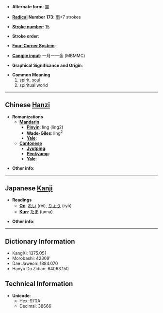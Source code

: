 * '''Alternate form''': [[靈]]

* '''[[Wiktionary:Chinese radical index| Radical]] Number 173''': [[Wiktionary:Chinese radical index 雨|雨]]+7 strokes

* '''[[Wiktionary:Chinese total strokes index|Stroke number]]''': [[Wiktionary:Chinese total strokes index 15|15]]

* '''Stroke order''': 

* '''[[Wiktionary:Chinese four corner index|Four-Corner System]]''': 

* '''[[Wiktionary:Chinese Cangjie index|Cangjie input]]''': 一月一一金 (MBMMC)

* '''Graphical Significance and Origin''': 

* '''Common Meaning'''
*#[[spirit]], [[soul]]
*# spiritual world

----

== Chinese [[Hanzi]] ==

* '''Romanizations'''
** '''[[Mandarin]]'''
*** '''[[Pinyin]]''': líng (ling2)
*** '''[[Wade-Giles]]''': ling<sup>2</sup>
*** '''[[Yale]]''': 
** '''[[Cantonese]]'''
*** '''[[Jyutping]]''':
*** '''[[Penkyamp]]''': 
*** '''[[Yale]]''': 

* '''Other info''': 

----

== Japanese [[Kanji]] ==

* '''Readings'''
** '''[[On]]''': [[れい]] (rei), [[りょう]] (ryō)
** '''[[Kun]]''': [[たま]] (tama)

* '''Other info''':  

----

== Dictionary Information ==

* KangXi: 1375.051
* Morobashi: 42309'
* Dae Jaweon: 1884.070
* Hanyu Da Zidian: 64063.150

== Technical Information ==

* '''Unicode''':
** Hex: 970A
** Decimal: 38666